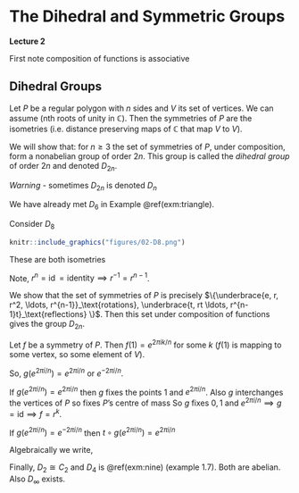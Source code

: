 # The Dihedral and Symmetric Groups
**Lecture 2**

First note composition of functions is associative
\begin{align*}
    f, g, h: X &\to X, \text{ let } x \in X \\
    (f \circ (g \circ h))(x) &= f((g \circ h)(x)) \\
    &= f(g(h(x))) \\
    &= (f \circ g)(h(x)) \\
    &= ((f \circ g) \circ h)(x) \\
    \implies f \circ (g \circ h) &= (f \circ g) \circ h.
\end{align*} 

## Dihedral Groups
Let $P$ be a regular polygon with $n$ sides and $V$ its set of vertices.
We can assume 
\begin{align*}
    V = \{ e^{2\pi i k /n} : 0 \leq k < n \}   
\end{align*} (nth roots of unity in $\mathbb{C}$).
Then the symmetries of $P$ are the isometries (i.e. distance preserving maps of $\mathbb{C}$ that map $V$ to $V$).

We will show that:
for $n \geq 3$ the set of symmetries of $P$, under composition, form a nonabelian group of order $2n$. This group is called the *dihedral group* of order $2n$ and denoted $D_{2n}$.

*Warning* - sometimes $D_{2n}$ is denoted $D_n$

We have already met $D_6$ in Example \@ref(exm:triangle).

Consider $D_8$
```r
knitr::include_graphics("figures/02-D8.png") 
```
\begin{align*}
    \text{Let } r: P &\to P \\
    z &\mapsto e^{2\pi i / n}z \\
    t : P &\to P \\
    z &\mapsto \overline{z}
\end{align*} 
These are both isometries

\begin{align*}
    |r(z) - r(w)| &= |e^{2\pi i / n}z -e^{2\pi i / n}w| \\
    &= |e^{2\pi i / n}||z - w| \\
    &= |z - w| \\
    |t(z) - t(w)|^2 &= |\overline{z} - \overline{w}|^2 \\
    &=(\overline{z} - \overline{w})(z - w) \\
    &= |z - w|^2 \\
    \implies |t(z) - t(w)| &= |z - w|
\end{align*} 

Note, $r^n = \operatorname{id} = \text{identity} \implies r^{-1} = r^{n - 1}$.
\begin{align*}
    \text{Note, } r^n &= \operatorname{id} = \text{identity} \\
    \implies r^{-1} &= r^{n - 1} \\
    t^2 &= \operatorname{id} \\
    \implies t^{-1} &= t \\
    tr(z) &= e^{-2\pi i / n} \overline{z} = r^{-1}t(z) \\
    \implies tr &= r^{-1}t
\end{align*} 

We show that the set of symmetries of $P$ is precisely $\{\underbrace{e, r, r^2, \ldots, r^{n-1}}_\text{rotations}, \underbrace{t, rt \ldots, r^{n-1}t}_\text{reflections} \}$.
Then this set under composition of functions gives the group $D_{2n}$.

Let $f$ be a symmetry of $P$. Then $f(1) = e^{2 \pi i k /n}$ for some $k$ ($f(1)$ is mapping to some vertex, so some element of $V$).
\begin{align*}
    \implies \underbrace{r^{-k} \circ f}_\text{$g$, symmetry of $P$ fixing $1$}(1) = 1
\end{align*} 

So, $g(e^{2 \pi i /n}) = e^{2 \pi i /n}$ or $e^{-2 \pi i /n}$. 

If $g(e^{2 \pi i /n}) = e^{2 \pi i /n}$ then $g$ fixes the points $1$ and $e^{2 \pi i / n}$.
Also $g$ interchanges the vertices of $P$ so fixes $P$'s centre of mass
\begin{align*}
    \frac{1}{n} \sum_{k=0}^{n-1} e^{2 \pi i k /n} = 0
\end{align*} 
So $g$ fixes $0, 1$ and $e^{2 \pi i / n} \implies g = \text{id} \implies f = r^{k}$.

If $g(e^{2 \pi i /n}) = e^{-2 \pi i /n}$ then $t \circ g(e^{2 \pi i / n}) = e^{2 \pi i / n}$
\begin{align*}
    && t \circ g(e^{2 \pi i / n}) &= e^{2 \pi i / n} \\
    && t \circ g (1) &= 1 \\
    && t \circ g (0) &= 0 \\
    &\implies & t \circ g &= \text{id} \\
    &\implies & t \circ r^{-k} \circ f &= \text{id} \\
    &\implies & f &= r^{k} \circ t^{-1} \\
    && &= r^k \circ t
\end{align*} 

Algebraically we write, 
\begin{align*}
    D_{2n} = \left\langle \underbrace{r,\ t}_\text{generators} | \underbrace{r^n = e,\ t^2 = e,\ trt = r^{-1}}_\text{relations} \right\rangle 
\end{align*} 

Finally, $D_2 \cong C_2$ and $D_4$ is \@ref(exm:nine) (example 1.7). 
Both are abelian.
Also $D_\infty$ exists.